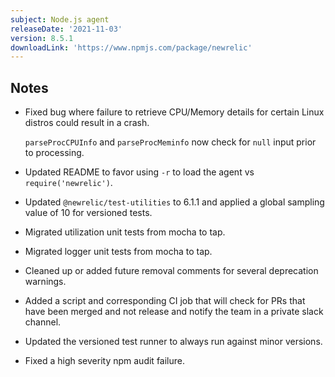 ```yaml
---
subject: Node.js agent
releaseDate: '2021-11-03'
version: 8.5.1
downloadLink: 'https://www.npmjs.com/package/newrelic'
---
```


## Notes

* Fixed bug where failure to retrieve CPU/Memory details for certain Linux distros could result in a crash.

  `parseProcCPUInfo` and `parseProcMeminfo` now check for `null` input prior to processing.

* Updated README to favor using `-r` to load the agent vs `require('newrelic')`.

* Updated `@newrelic/test-utilities` to 6.1.1 and applied a global sampling value of 10 for versioned tests.

* Migrated utilization unit tests from mocha to tap.

* Migrated logger unit tests from mocha to tap.

* Cleaned up or added future removal comments for several deprecation warnings.

* Added a script and corresponding CI job that will check for PRs that have been merged and not release and notify the team in a private slack channel.

* Updated the versioned test runner to always run against minor versions.

* Fixed a high severity npm audit failure.
